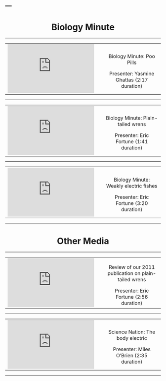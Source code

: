 ---
---
<link rel="stylesheet" href="styles.css" type="text/css">

 <!-- BIOLOGY MINUTE SECTION -->

<h1 class="display-3" align="center">Biology Minute</h1>
<hr>

<!-- POO PILL Yasmine Ghattas -->
<table align="center" columns=2 cellspacing=2 cellpadding=5 border=0 width=80%>
<tr><td colspan=1 width=300>
<iframe width="280" height="158" src="https://www.youtube.com/embed/h2e-nA_Zrxg" frameborder="0" allow="accelerometer; autoplay; encrypted-media; gyroscope; picture-in-picture" allowfullscreen></iframe>
</td><td valign="middle" align="center" >
<p class="lead">Biology Minute: Poo Pills</p>
Presenter: Yasmine Ghattas (2:17 duration)<br>
</td></tr></table>
<hr>

<p>

<!-- WREN BIOLOGY Eric Fortune -->
<table align="center" columns=2 cellspacing=2 cellpadding=5 border=0 width=80%>
<tr><td colspan=1 width=300>
<iframe width="280" height="158" src="https://www.youtube.com/embed/OWuOTQt7H6E" frameborder="0" allow="accelerometer; autoplay; encrypted-media; gyroscope; picture-in-picture" allowfullscreen></iframe>
</td><td valign="middle" align="center" >
<p class="lead">Biology Minute: Plain-tailed wrens</p>
Presenter: Eric Fortune (1:41 duration)<br>
</td></tr></table>
<hr>

<!-- SfN 2019 Data Blitz  -->
<table align="center" columns=2 cellspacing=2 cellpadding=5 border=0 width=80%>
<tr><td colspan=1 width=300>
<iframe width="280" height="158" src="https://www.youtube.com/embed/GhBoSBSl1k0" frameborder="0" allow="accelerometer; autoplay; encrypted-media; gyroscope; picture-in-picture" allowfullscreen></iframe>
</td><td valign="middle" align="center" >
<p class="lead">Biology Minute: Weakly electric fishes</p>
Presenter: Eric Fortune (3:20 duration)<br>
</td></tr></table>
<hr>

<h1 class="display-3" align="center">Other Media</h1>
<hr>

<!-- WREN SCIENCE 2011 Eric Fortune -->
<table align="center" columns=2 cellspacing=2 cellpadding=5 border=0 width=80%>
<tr><td colspan=1 width=300>
<iframe width="280" height="158" src="https://www.youtube.com/embed/T3GprtBhekA" frameborder="0" allow="accelerometer; autoplay; encrypted-media; gyroscope; picture-in-picture" allowfullscreen></iframe>
</td><td valign="middle" align="center" >
<p class="lead">Review of our 2011 publication on plain-tailed wrens</p>
Presenter: Eric Fortune (2:56 duration)<br>
</td></tr></table>
<hr>

<!-- SCIENCE NATION NSF -->
<table align="center" columns=2 cellspacing=2 cellpadding=5 border=0 width=80%>
<tr><td colspan=1 width=300>
<iframe width="280" height="158" src="https://www.youtube.com/embed/nE1V8_up3PI" frameborder="0" allow="accelerometer; autoplay; encrypted-media; gyroscope; picture-in-picture" allowfullscreen></iframe>
</td><td valign="middle" align="center" >
<p class="lead">Science Nation: The body electric</p>
Presenter: Miles O'Brien (2:35 duration)<br>
</td></tr></table>
<hr>

